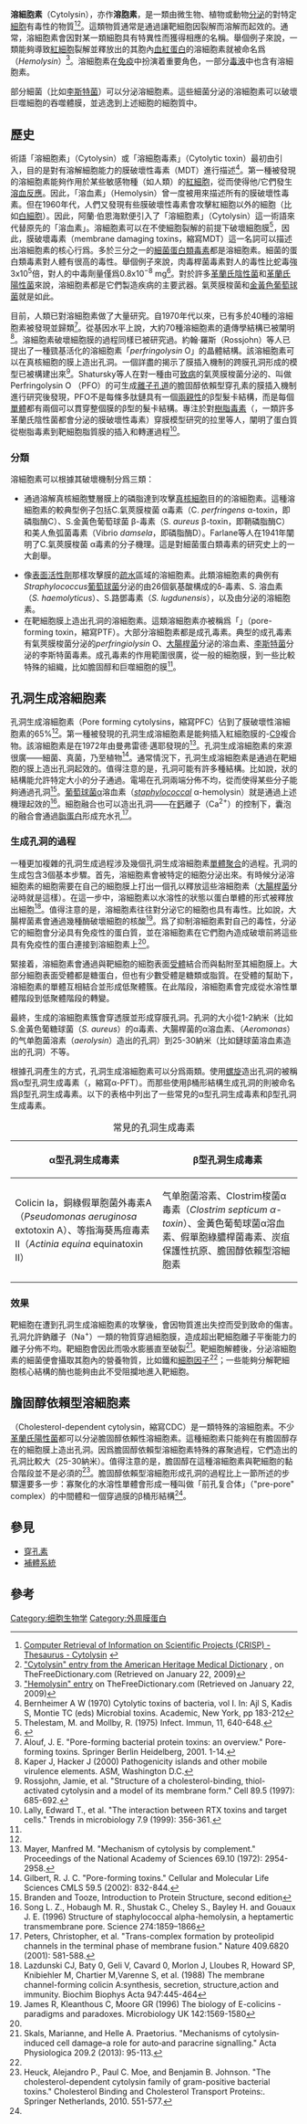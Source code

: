 '''溶細胞素'''（Cytolysin），亦作'''溶胞素'''，是一類由微生物、植物或動物[[分泌|分泌]]的對特定[[細胞|細胞]]有毒性的物質<ref>[http://crisp.cit.nih.gov/Thesaurus/00002123.htm Computer Retrieval of Information on Scientific Projects (CRISP) - Thesaurus - Cytolysin] {{webarchive|url=https://web.archive.org/web/20060930174016/http://crisp.cit.nih.gov/Thesaurus/00002123.htm |date=2006-09-30 }}</ref><ref>[http://medical-dictionary.thefreedictionary.com/cytolysin "Cytolysin" entry from the American Heritage Medical Dictionary] {{Wayback|url=http://medical-dictionary.thefreedictionary.com/cytolysin |date=20171024154421 }}, on TheFreeDictionary.com (Retrieved on January 22, 2009)</ref>。這類物質通常是通過讓靶細胞因裂解而溶解而起效的。通常，溶細胞素會因對某一類細胞具有特異性而獲得相應的名稱。舉個例子來說，一類能夠導致[[紅細胞|紅細胞]]裂解並釋放出的其胞內[[血紅蛋白|血紅蛋白]]的溶細胞素就被命名爲{{link-en|溶血素|Hemolysin}}（''Hemolysin''）<ref>[http://www.thefreedictionary.com/hemolysin "Hemolysin" entry] {{Wayback|url=http://www.thefreedictionary.com/hemolysin |date=20171226032231 }} on TheFreeDictionary.com (Retrieved on January 22, 2009)</ref>。溶細胞素在[[免疫系統|免疫]]中扮演着重要角色，一部分[[毒液|毒液]]中也含有溶細胞素。

部分細菌（比如[[李斯特菌|李斯特菌]]）可以分泌溶細胞素。這些細菌分泌的溶細胞素可以破壞巨噬細胞的吞噬體膜，並逃逸到上述細胞的細胞質中。

==歷史==
術語「溶細胞素」（Cytolysin）或「溶細胞毒素」（Cytolytic toxin）最初由{{link-en|阿蘭·伯恩海默|Alan Bernheimer}}引入，目的是對有溶解細胞能力的膜破壞性毒素（MDT）進行描述<ref>Bernheimer A W (1970) Cytolytic toxins of bacteria, vol I. In: Ajl S, Kadis S, Montie TC (eds) Microbial toxins. Academic, New York, pp 183-212</ref>。第一種被發現的溶細胞素能夠作用於某些敏感物種（如人類）的[[紅細胞|紅細胞]]，從而使得他/它們發生[[溶血反應|溶血反應]]。因此，「溶血素」（Hemolysin）曾一度被用來描述所有的膜破壞性毒素。但在1960年代，人們又發現有些膜破壞性毒素會攻擊紅細胞以外的細胞（比如[[白細胞|白細胞]]）。因此，阿蘭·伯恩海默便引入了「溶細胞素」（Cytolysin）這一術語來代替原先的「溶血素」。溶細胞素可以在不使細胞裂解的前提下破壞細胞膜<ref>Thelestam, M. and Mollby, R. (1975) Infect. Immun, 11, 640-648.</ref>，因此，膜破壞毒素（membrane damaging toxins，縮寫MDT）這一名詞可以描述出溶細胞素的核心行爲。多於三分之一的[[細菌|細菌]][[蛋白質|蛋白類]][[毒素|毒素]]都是溶細胞素。細菌的蛋白類毒素對人體有很高的毒性。舉個例子來說，肉毒桿菌毒素對人的毒性比蛇毒強3x10<sup>5</sup>倍，對人的中毒劑量僅爲0.8x10<sup>−8</sup> mg<ref name="textbook">{{cite web|url=http://textbookofbacteriology.net/proteintoxins.html|title=proteintoxins|accessdate=2015-03-21|archive-date=2017-07-27|archive-url=https://web.archive.org/web/20170727152818/http://www.textbookofbacteriology.net/proteintoxins.html|dead-url=yes}}</ref>。對於許多[[革蘭氏陰性菌|革蘭氏陰性菌]]和[[革蘭氏陽性菌|革蘭氏陽性菌]]來說，溶細胞素都是它們製造疾病的主要武器。氣莢膜梭菌和[[金黃色葡萄球菌|金黃色葡萄球菌]]就是如此。

目前，人類已對溶細胞素做了大量研究。自1970年代以來，已有多於40種的溶細胞素被發現並歸類<ref name="alouf2001">Alouf, J. E. "Pore-forming bacterial protein toxins: an overview." Pore-forming toxins. Springer Berlin Heidelberg, 2001. 1-14.</ref>。從基因水平上說，大約70種溶細胞素的遺傳學結構已被闡明<ref>Kaper J, Hacker J (2000) Pathogenicity islands and other mobile virulence elements. ASM, Washington D.C.</ref>。溶細胞素破壞細胞膜的過程同樣已被研究過。約翰·羅斯（Rossjohn）等人已提出了一種巰基活化的溶細胞素「''perfringolysin'' O」的晶體結構。該溶細胞素可以在真核細胞的膜上造出孔洞。一個詳盡的揭示了膜插入機制的跨膜孔洞形成的模型已被構建出來<ref>Rossjohn, Jamie, et al. "Structure of a cholesterol-binding, thiol-activated cytolysin and a model of its membrane form." Cell 89.5 (1997): 685-692.</ref>。Shatursky等人在對一種由可[[致病性|致病]]的氣莢膜梭菌分泌的、叫做Perfringolysin O （PFO）的可生成[[離子通道|離子孔道]]的膽固醇依賴型穿孔素的膜插入機制進行研究後發現，PFO不是每條多肽鏈具有一個[[兩親分子|兩親性]]的β型髮卡結構，而是每個[[單體|單體]]都有兩個可以貫穿整個膜的β型的髮卡結構。專注於對[[樹脂毒素|樹脂毒素]]（{{lang-en|Resiniferatoxin}}，一類許多革蘭氏陰性菌都會分泌的膜破壞性毒素）穿膜模型研究的拉里等人，闡明了蛋白質從樹脂毒素到靶細胞脂質膜的插入和轉運過程<ref>Lally, Edward T., et al. "The interaction between RTX toxins and target cells." Trends in microbiology 7.9 (1999): 356-361.</ref>。

===分類===
溶細胞素可以根據其破壞機制分爲三類：
*通過溶解真核細胞雙層膜上的磷脂達到攻擊[[真核細胞|真核細胞]]目的的溶細胞素。這種溶細胞素的較典型例子包括C.氣莢膜梭菌 α毒素（C. ''perfringens'' α-toxin，即磷脂酶C）、S.金黃色葡萄球菌 β-毒素（S. ''aureus'' β-toxin，即鞘磷脂酶C）和美人魚弧菌毒素（Vibrio ''damsela''，即磷脂酶D）。Farlane等人在1941年闡明了C.氣莢膜梭菌 α毒素的分子機理。這是對細菌蛋白類毒素的研究史上的一大創舉。

*像[[表面活性劑|表面活性劑]]那樣攻擊膜的[[疏水|疏水]]區域的溶細胞素。此類溶細胞素的典例有''Straphylococcus''[[葡萄球菌|葡萄球菌]]分泌的由26個氨基酸構成的δ-毒素、S. 溶血素（''S. haemolyticus''）、S.路鄧毒素（''S. lugdunensis''），以及由{{link-en|Pseudomonas|假單胞菌}}分泌的溶細胞素。
*在靶細胞膜上造出孔洞的溶細胞素。這類溶細胞素亦被稱爲「{{link-en|成孔毒素|Pore-forming toxin}}」（pore-forming toxin，縮寫PTF）。大部分溶細胞素都是成孔毒素。典型的成孔毒素有氣莢膜梭菌分泌的''perfringiolysin'' O、[[大腸桿菌|大腸桿菌]]分泌的溶血素、[[李斯特菌|李斯特菌]]分泌的李斯特菌毒素。成孔毒素的作用範圍很廣，從一般的細胞膜，到一些比較特殊的組織，比如膽固醇和巨噬細胞的膜<ref name="textbook" />。

==孔洞生成溶細胞素==
{{multiple image
 | width = 200
 | footer = 典型的孔洞結構
 | image1 = Pore structure representation 1.png
 | caption1 = 由{{link-en|孔蛋白|Porin (protein)}}生成的孔洞。這種孔洞能夠允許特定大小的分子通過
 | image2 = Pore_structure_representation_2.png
 | caption2 = 通過膜融合生成的孔洞。這種方式只有通過[[脂蛋白|脂蛋白]]纔能夠做到
}}

孔洞生成溶細胞素（Pore forming cytolysins，縮寫PFC）佔到了膜破壞性溶細胞素的65%<ref name="alouf2001" />。第一種被發現的孔洞生成溶細胞素是能夠插入紅細胞膜的{{link-en|補體成分5|Complement component 5|C5}}-[[補體成分9|C9]]複合物。該溶細胞素是在1972年由曼弗雷德·邁耶發現的<ref>Mayer, Manfred M. "Mechanism of cytolysis by complement." Proceedings of the National Academy of Sciences 69.10 (1972): 2954-2958.</ref>。孔洞生成溶細胞素的來源很廣——細菌、真菌，乃至植物<ref>Gilbert, R. J. C. "Pore-forming toxins." Cellular and Molecular Life Sciences CMLS 59.5 (2002): 832-844.</ref>。通常情況下，孔洞生成溶細胞素是通過在靶細胞的膜上造出孔洞起效的。值得注意的是，孔洞可能有許多種結構。比如說，{{link-en|孔蛋白|Porin (protein)}}狀的結構能允許特定大小的分子通過。電場在孔洞兩端分佈不均，從而使得某些分子能夠通過孔洞<ref>Branden and Tooze, Introduction to Protein Structure, second edition</ref>。[[葡萄球菌|葡萄球菌]]α溶血素（''[[staphylococcal|staphylococcal]]'' α-hemolysin）就是通過上述機理起效的<ref>Song L. Z., Hobaugh M. R., Shustak C., Cheley S., Bayley H. and Gouaux J. E. (1996) Structure of staphylococcal alpha-hemolysin, a heptamertic transmembrane pore. Science 274:1859–1866</ref>。細胞融合也可以造出孔洞——在[[鈣|鈣]]離子（Ca<sup>2+</sup>）的控制下，囊泡的融合會通過[[脂蛋白|脂蛋白]]形成充水孔<ref>Peters, Christopher, et al. "Trans-complex formation by proteolipid channels in the terminal phase of membrane fusion." Nature 409.6820 (2001): 581-588.</ref>。

===生成孔洞的過程===
{{multiple image
 | align = left
 | direction = vertical
 | width = 200
 | footer = 生成孔洞的過程
 | image1 = Pore forming cytolysin 1.png
 | caption1 = 細胞分泌溶細胞素（這裏以細菌爲例）
 | image2 = Pore forming cytolysin 2.png
 | caption2 = 溶細胞素在靶細胞膜上生成低聚物簇
 | image3 = Pore forming cytolysin 3.png
 | caption3 = 溶細胞素在靶細胞上造出孔洞
}}
一種更加複雜的孔洞生成過程涉及幾個孔洞生成溶細胞素[[單體|單體]][[聚合|聚合]]的過程。孔洞的生成包含3個基本步驟。首先，溶細胞素會被特定的細胞分泌出來。有時候分泌溶細胞素的細胞需要在自己的細胞膜上打出一個孔以釋放這些溶細胞素（[[大腸桿菌|大腸桿菌]]分泌{{link-en|大腸桿菌素|Colicin}}時就是這樣）。在這一步中，溶細胞素以水溶性的狀態以蛋白單體的形式被釋放出細胞<ref>Lazdunski CJ, Baty 0, Geli V, Cavard 0, Morlon J, Lloubes R, Howard SP, Knibiehler M, Chartier M,Varenne S, et al. (1988) The membrane channel-forming colicin A:synthesis, secretion, structure,action and immunity. Biochim Biophys Acta 947:445-464</ref>。值得注意的是，溶細胞素往往對分泌它的細胞也具有毒性。比如說，大腸桿菌素會通過幾種酶破壞細胞的核酸<ref>James R, Kleanthous C, Moore GR (1996) The biology of E-colicins - paradigms and paradoxes. Microbiology UK 142:1569-1580</ref>。爲了抑制溶細胞素對自己的毒性，分泌它的細胞會分泌具有免疫性的蛋白質，並在溶細胞素在它們胞內造成破壞前將這些具有免疫性的蛋白連接到溶細胞素上<ref name="alouf2001" />。

緊接着，溶細胞素會通過與靶細胞的細胞表面[[受體|受體]]結合而與黏附至其細胞膜上。大部分細胞表面受體都是糖蛋白，但也有少數受體是糖類或脂質。在受體的幫助下，溶細胞素的單體互相結合並形成低聚體簇。在此階段，溶細胞素會完成從水溶性單體階段到低聚體階段的轉變。

最終，生成的溶細胞素簇會穿透膜並形成穿膜孔洞。孔洞的大小從1-2納米（比如S.金黃色葡糖球菌（''S. aureus''）的α毒素、大腸桿菌的α溶血素、{{link-en|嗜水气单胞菌|Aeromonas}}（''Aeromonas''）的气单胞菌溶素（''aerolysin''）造出的孔洞）到25-30納米（比如鏈球菌溶血素造出的孔洞）不等。

根據孔洞產生的方式，孔洞生成溶細胞素可以分爲兩類。使用[[螺旋|螺旋]]造出孔洞的被稱爲α型孔洞生成毒素（{{lang-en|α-Pore forming toxins}}，縮寫α-PFT）。而那些使用β桶形結構生成孔洞的則被命名爲β型孔洞生成毒素。以下的表格中列出了一些常見的α型孔洞生成毒素和β型孔洞生成毒素。

{| border="1"
|+ 常見的孔洞生成毒素
! scope="col" | α型孔洞生成毒素
! scope="col" | β型孔洞生成毒素
|-
| Colicin Ia，銅綠假單胞菌外毒素A（''Pseudomonas aeruginosa'' extotoxin A）、等指海葵馬痘毒素II（''Actinia equina'' equinatoxin II）||气单胞菌溶素、Clostrim梭菌α毒素（''Clostrim septicum α-toxin''）、金黃色葡萄球菌α溶血素、假單胞綠膿桿菌毒素、炭疽保護性抗原、膽固醇依賴型溶細胞素
|}

===效果===
靶細胞在遭到孔洞生成溶細胞素的攻擊後，會因物質進出失控而受到致命的傷害。孔洞允許鈉離子（Na<sup>+</sup>）一類的物質穿過細胞膜，造成超出靶細胞離子平衡能力的離子分佈不均。靶細胞會因此而吸水膨脹直至破裂<ref>Skals, Marianne, and Helle A. Praetorius. "Mechanisms of cytolysin‐induced cell damage–a role for auto‐and paracrine signalling." Acta Physiologica 209.2 (2013): 95-113.</ref>。靶細胞解體後，分泌溶細胞素的細菌便會攝取其胞內的營養物質，比如鐵和[[細胞因子|細胞因子]]<ref name="alouf2001" />；一些能夠分解靶細胞核心結構的酶也能夠由此不受阻攔地進入靶細胞。

==膽固醇依賴型溶細胞素==
{{link-en|膽固醇依賴型溶細胞|Cholesterol-dependent cytolysin}}（Cholesterol-dependent cytolysin，縮寫CDC）是一類特殊的溶細胞素。不少[[革蘭氏陽性菌|革蘭氏陽性菌]]都可以分泌膽固醇依賴性溶細胞素。這種細胞素只能夠在有膽固醇存在的細胞膜上造出孔洞。因爲膽固醇依賴型溶細胞素特殊的寡聚過程，它們造出的孔洞比較大（25-30納米）。值得注意的是，膽固醇在這種溶細胞素與靶細胞的黏合階段並不是必須的<ref name="cdc">Heuck, Alejandro P., Paul C. Moe, and Benjamin B. Johnson. "The cholesterol-dependent cytolysin family of gram-positive bacterial toxins." Cholesterol Binding and Cholesterol Transport Proteins:. Springer Netherlands, 2010. 551-577.</ref>。膽固醇依賴型溶細胞形成孔洞的過程比上一節所述的步驟還要多一步：寡聚化的水溶性單體會形成一種叫做「前孔复合体」（"pre-pore" complex）的中間體和一個穿過膜的β桶形結構<ref name="cdc" />。

== 參見 ==
* [[穿孔素|穿孔素]]
*[[補體系統|補體系統]]

== 參考 ==
{{reflist|2}}

{{immune_system}}

[[Category:细胞生物学|Category:细胞生物学]]
[[Category:外周膜蛋白|Category:外周膜蛋白]]